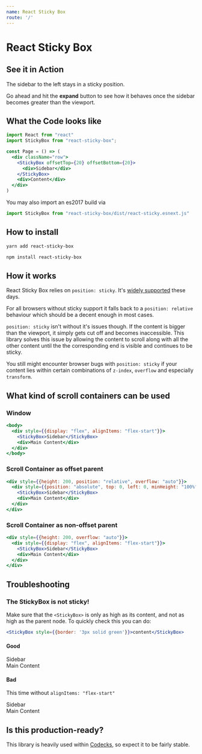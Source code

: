 ```yaml
---
name: React Sticky Box
route: '/'
---
```



# React Sticky Box

## See it in Action

<div className={styles.bigBody}>
  <div className={styles.row}>
    <div className={styles.miniContent}/>
  </div>
  <div className={styles.row}>
    <StickyBox offsetTop={20} offsetBottom={20}>
      <Sidebar elements={20}/>
    </StickyBox>
    <div className={styles.largeContent}><p>The sidebar to the left stays in a sticky position.</p>
      <p>Go ahead and hit the <b>expand</b> button to see how it behaves once the sidebar becomes greater than the viewport.</p></div>
  </div>
  <div className={styles.row}>
    <div className={styles.content}/>
  </div>
</div>

## What the Code looks like

```jsx
import React from "react"
import StickyBox from "react-sticky-box";

const Page = () => (
  <div className="row">
    <StickyBox offsetTop={20} offsetBottom={20}>
      <div>Sidebar</div>
    </StickyBox>
    <div>Content</div>
  </div>
)
```

You may also import an es2017 build via

```jsx
import StickyBox from "react-sticky-box/dist/react-sticky.esnext.js"
```

## How to install

```bash
yarn add react-sticky-box
```

```bash
npm install react-sticky-box
```

## How it works

React Sticky Box relies on `position: sticky`. It's [widely supported](https://caniuse.com/#feat=css-sticky) these days.

For all browsers without sticky support it falls back to a `position: relative` behaviour which should be a decent enough in most cases.

`position: sticky` isn't without it's issues though. If the content is bigger than the viewport, it simply gets cut off and becomes inaccessible. This library solves this issue by allowing the content to scroll along with all the other content until the the corresponding end is visible and continues to be sticky.

You still might encounter browser bugs with `position: sticky` if your content lies within certain combinations of `z-index`, `overflow` and especially `transform`.

## What kind of scroll containers can be used

### Window

```jsx
<body>
  <div style={{display: "flex", alignItems: "flex-start"}}>
    <StickyBox>Sidebar</StickyBox>
    <div>Main Content</div>
  </div>
</body>
```

### Scroll Container as offset parent

```jsx
<div style={{height: 200, position: "relative", overflow: "auto"}}>
  <div style={{position: "absolute", top: 0, left: 0, minHeight: "100%"}}>
    <StickyBox>Sidebar</StickyBox>
    <div>Main Content</div>
  </div>
</div>
```

### Scroll Container as non-offset parent

```jsx
<div style={{height: 200, overflow: "auto"}}>
  <div style={{display: "flex", alignItems: "flex-start"}}>
    <StickyBox>Sidebar</StickyBox>
    <div>Main Content</div>
  </div>
</div>
```

## Troubleshooting

### The StickyBox is not sticky!

Make sure that the `<StickyBox>` is only as high as its content, and not as high as the parent node. To quickly check this you can do:
```jsx
<StickyBox style={{border: '3px solid green'}}>content</StickyBox>
```

#### Good

<Playground>
  <div style={{height: 80, overflow: "auto"}}>
    <div style={{display: "flex", alignItems: "flex-start"}}>
      <StickyBox style={{border: '3px solid green'}}>Sidebar</StickyBox>
      <div style={{height: 150, border: '3px solid blue'}}>Main Content</div>
    </div>
  </div>
</Playground>

#### Bad

This time without `alignItems: "flex-start"`

<Playground>
  <div style={{height: 80, overflow: "auto"}}>
    <div style={{display: "flex"}}>
      <StickyBox style={{border: '3px solid green'}}>Sidebar</StickyBox>
      <div style={{height: 150, border: '3px solid blue'}}>Main Content</div>
    </div>
  </div>
</Playground>

## Is this production-ready?

This library is heavily used within [Codecks](https://www.codecks.io), so expect it to be fairly stable.
